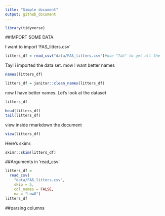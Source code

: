 ```yaml
---
title: "Simple document"
output: github_document
---
```


```r
library(tidyverse)
```

##IMPORT SOME DATA

I want to import 'FAS_litters.csv'

```r
litters_df = read_csv("data/FAS_litters.csv")#use "Tab" to get all the file name
```

Tay! i imported the data set. mow I want better names

```r
names(litters_df)

litters_df = janitor::clean_names(litters_df)
```

now I have better names. Let's look at the dataset

```r
litters_df

head(litters_df)
tail(litters_df)
```

view inside rmarkdown the document

```r
view(litters_df)
```

Here's skimr:

```r
skimr::skim(litters_df)
```


##Arguments in 'read_csv'

```r
litters_df = 
  read_csv(
    "data/FAS_litters.csv",
    skip = 5,
    col_names = FALSE,
    na = "Low8")
litters_df
```

##parsing columns
